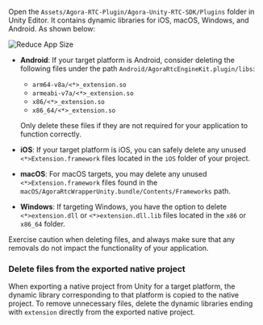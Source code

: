 <PlatformWrapper platform="unity">

Open the `Assets/Agora-RTC-Plugin/Agora-Unity-RTC-SDK/Plugins` folder in Unity Editor. It contains dynamic libraries for iOS, macOS, Windows, and Android. As shown below:

![Reduce App Size](/images/video-sdk/unity-app-size-step1.png)

- **Android**: If your target platform is Android, consider deleting the following files under the path `Android/AgoraRtcEngineKit.plugin/libs`:

   - `arm64-v8a/<*>_extension.so`
   - `armeabi-v7a/<*>_extension.so`
   - `x86/<*>_extension.so`
   - `x86_64/<*>_extension.so`

    Only delete these files if they are not required for your application to function correctly.

- **iOS**: If your target platform is iOS, you can safely delete any unused `<*>Extension.framework` files located in the `iOS` folder of your project.

- **macOS**: For macOS targets, you may delete any unused `<*>Extension.framework` files found in the `macOS/AgoraRtcWrapperUnity.bundle/Contents/Frameworks` path. 

- **Windows**: If targeting Windows, you have the option to delete `<*>extension.dll` or `<*>extension.dll.lib` files located in the `x86` or `x86_64` folder. 

Exercise caution when deleting files, and always make sure that any removals do not impact the functionality of your application.

### Delete files from the exported native project

When exporting a native project from Unity for a target platform, the dynamic library corresponding to that platform is copied to the native project. To remove unnecessary files, delete the dynamic libraries ending with `extension` directly from the exported native project.

</PlatformWrapper>